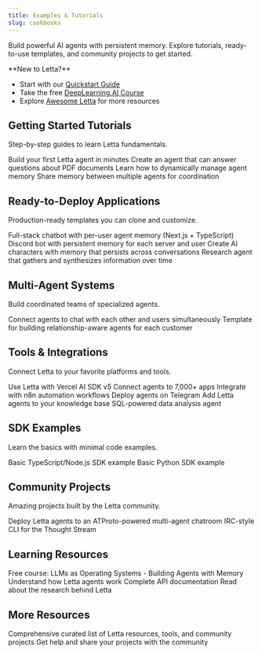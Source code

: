 ```yaml
---
title: Examples & Tutorials
slug: cookbooks
---
```


Build powerful AI agents with persistent memory. Explore tutorials, ready-to-use templates, and community projects to get started.

<Info>
**New to Letta?**

- Start with our [Quickstart Guide](/quickstart)
- Take the free [DeepLearning.AI Course](https://www.deeplearning.ai/short-courses/llms-as-operating-systems-agent-memory/)
- Explore [Awesome Letta](https://github.com/letta-ai/awesome-letta) for more resources
</Info>

## Getting Started Tutorials

Step-by-step guides to learn Letta fundamentals.

<CardGroup cols={2}>
  <Card
    title="Your First Agent"
    icon="fa-sharp fa-light fa-rocket"
    href="/examples/hello-world"
    iconPosition="left"
  >
Build your first Letta agent in minutes
  </Card>
  <Card
    title="Talk to Your PDF"
    icon="fa-sharp fa-light fa-file-pdf"
    href="/examples/pdf-chat"
    iconPosition="left"
  >
Create an agent that can answer questions about PDF documents
  </Card>
  <Card
    title="Attaching & Detaching Memory Blocks"
    icon="fa-sharp fa-light fa-memory"
    href="/examples/attaching-detaching-blocks"
    iconPosition="left"
  >
Learn how to dynamically manage agent memory
  </Card>
  <Card
    title="Shared Memory Blocks"
    icon="fa-sharp fa-light fa-share-nodes"
    href="/examples/shared-memory-blocks"
    iconPosition="left"
  >
Share memory between multiple agents for coordination
  </Card>
</CardGroup>

## Ready-to-Deploy Applications

Production-ready templates you can clone and customize.

<CardGroup cols={2}>
  <Card
    title="Next.js Chatbot"
    icon="fa-sharp fa-light fa-messages"
    href="https://github.com/letta-ai/letta-chatbot-example"
    iconPosition="left"
  >
Full-stack chatbot with per-user agent memory (Next.js + TypeScript)
  </Card>
  <Card
    title="Discord Bot"
    icon="fa-brands fa-discord"
    href="https://github.com/letta-ai/letta-discord-bot-example"
    iconPosition="left"
  >
Discord bot with persistent memory for each server and user
  </Card>
  <Card
    title="Character.AI Clone"
    icon="fa-sharp fa-light fa-user-robot"
    href="https://github.com/letta-ai/characterai-memory"
    iconPosition="left"
  >
Create AI characters with memory that persists across conversations
  </Card>
  <Card
    title="Deep Research Agent"
    icon="fa-sharp fa-light fa-magnifying-glass"
    href="https://github.com/letta-ai/deep-research"
    iconPosition="left"
  >
Research agent that gathers and synthesizes information over time
  </Card>
</CardGroup>

## Multi-Agent Systems

Build coordinated teams of specialized agents.

<CardGroup cols={2}>
  <Card
    title="Async Multi-Agent"
    icon="fa-sharp fa-light fa-user-group"
    href="/examples/multi-agent-async"
    iconPosition="left"
  >
Connect agents to chat with each other and users simultaneously
  </Card>
  <Card
    title="Customer-Specific Agents"
    icon="fa-sharp fa-light fa-users"
    href="/cookbooks/customer-specific-agents"
    iconPosition="left"
  >
Template for building relationship-aware agents for each customer
  </Card>
</CardGroup>

## Tools & Integrations

Connect Letta to your favorite platforms and tools.

<CardGroup cols={3}>
  <Card
    title="Vercel AI SDK"
    icon="fa-sharp fa-light fa-triangle"
    href="https://github.com/letta-ai/vercel-ai-sdk-provider"
    iconPosition="left"
  >
Use Letta with Vercel AI SDK v5
  </Card>
  <Card
    title="Zapier"
    icon="fa-sharp fa-light fa-bolt"
    href="https://zapier.com/apps/letta/integrations"
    iconPosition="left"
  >
Connect agents to 7,000+ apps
  </Card>
  <Card
    title="n8n Workflows"
    icon="fa-sharp fa-light fa-diagram-project"
    href="https://github.com/letta-ai/n8n-nodes-letta"
    iconPosition="left"
  >
Integrate with n8n automation workflows
  </Card>
  <Card
    title="Telegram Bot"
    icon="fa-brands fa-telegram"
    href="https://github.com/letta-ai/letta-telegram"
    iconPosition="left"
  >
Deploy agents on Telegram
  </Card>
  <Card
    title="Obsidian Plugin"
    icon="fa-sharp fa-light fa-note-sticky"
    href="https://github.com/letta-ai/letta-obsidian"
    iconPosition="left"
  >
Add Letta agents to your knowledge base
  </Card>
  <Card
    title="DuckDB Agent"
    icon="fa-sharp fa-light fa-database"
    href="https://github.com/letta-ai/letta-duckdb-agent"
    iconPosition="left"
  >
SQL-powered data analysis agent
  </Card>
</CardGroup>

## SDK Examples

Learn the basics with minimal code examples.

<CardGroup cols={2}>
  <Card
    title="TypeScript SDK"
    icon="fa-brands fa-js"
    href="https://github.com/letta-ai/letta/tree/main/examples/docs/node/example.ts"
    iconPosition="left"
  >
Basic TypeScript/Node.js SDK example
  </Card>
  <Card
    title="Python SDK"
    icon="fa-brands fa-python"
    href="https://github.com/letta-ai/letta/tree/main/examples/docs/example.py"
    iconPosition="left"
  >
Basic Python SDK example
  </Card>
</CardGroup>

## Community Projects

Amazing projects built by the Letta community.

<CardGroup cols={2}>
  <Card
    title="Thought Stream"
    icon="fa-sharp fa-light fa-comments"
    href="https://tangled.sh/@cameron.pfiffer.org/thought-stream"
    iconPosition="left"
  >
Deploy Letta agents to an ATProto-powered multi-agent chatroom
  </Card>
  <Card
    title="Thought Stream CLI"
    icon="fa-sharp fa-light fa-terminal"
    href="https://tangled.org/@cameron.pfiffer.org/thought-stream-cli"
    iconPosition="left"
  >
IRC-style CLI for the Thought Stream
  </Card>
</CardGroup>

## Learning Resources

<CardGroup cols={2}>
  <Card
    title="DeepLearning.AI Course"
    icon="fa-sharp fa-light fa-graduation-cap"
    href="https://www.deeplearning.ai/short-courses/llms-as-operating-systems-agent-memory/"
    iconPosition="left"
  >
Free course: LLMs as Operating Systems - Building Agents with Memory
  </Card>
  <Card
    title="Core Concepts"
    icon="fa-sharp fa-light fa-book"
    href="/overview"
    iconPosition="left"
  >
Understand how Letta agents work
  </Card>
  <Card
    title="API Reference"
    icon="fa-sharp fa-light fa-code"
    href="/api-reference/overview"
    iconPosition="left"
  >
Complete API documentation
  </Card>
  <Card
    title="Research Papers"
    icon="fa-sharp fa-light fa-flask"
    href="https://www.letta.com/blog"
    iconPosition="left"
  >
Read about the research behind Letta
  </Card>
</CardGroup>

## More Resources

<CardGroup cols={2}>
  <Card
    title="Awesome Letta"
    icon="fa-sharp fa-light fa-star"
    href="https://github.com/letta-ai/awesome-letta"
    iconPosition="left"
  >
Comprehensive curated list of Letta resources, tools, and community projects
  </Card>
  <Card
    title="Join Discord"
    icon="fa-brands fa-discord"
    href="https://discord.gg/letta"
    iconPosition="left"
  >
Get help and share your projects with the community
  </Card>
</CardGroup>
